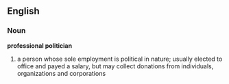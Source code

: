 ==English==
===Noun===
'''professional politician'''
# a person whose sole employment is political in nature; usually elected to office and payed a salary, but may collect donations from individuals, organizations and corporations